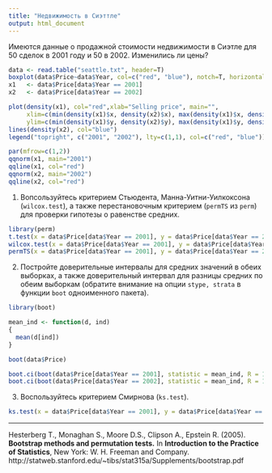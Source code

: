 ```yaml
---
title: "Недвижимость в Сиэттле"
output: html_document
---
```

Имеются данные о продажной стоимости недвижимости в Сиэтле для 50 сделок в 2001 году и 50 в 2002.
Изменились ли цены?

```r
data <- read.table("seattle.txt", header=T)
boxplot(data$Price~data$Year, col=c("red", "blue"), notch=T, horizontal=T, xlab="Selling price", ylab="Year")
x1   <- data$Price[data$Year == 2001]
x2   <- data$Price[data$Year == 2002]
```

```r
plot(density(x1), col="red",xlab="Selling price", main="",
     xlim=c(min(density(x1)$x, density(x2)$x), max(density(x1)$x, density(x2)$x)), 
     ylim=c(min(density(x1)$y, density(x2)$y), max(density(x1)$y, density(x2)$y)))
lines(density(x2), col="blue")
legend("topright", c("2001", "2002"), lty=c(1,1), col=c("red", "blue"))

par(mfrow=c(1,2))
qqnorm(x1, main="2001")
qqline(x1, col="red")
qqnorm(x2, main="2002")
qqline(x2, col="red")
```


1. Вопсользуйтесь критерием Стьюдента, Манна-Уитни-Уилкоксона (`wilcox.test`), а также перестановочным критерием (`permTS` из `perm`) для проверки гипотезы о равенстве средних.

```r
library(perm)
t.test(x = data$Price[data$Year == 2001], y = data$Price[data$Year == 2002])
wilcox.test(x = data$Price[data$Year == 2001], y = data$Price[data$Year == 2002])
permTS(x = data$Price[data$Year == 2001], y = data$Price[data$Year == 2002])
```

2. Постройте доверительные интервалы для средних значений в обеих выборках, а также доверительный интервал для разницы средних по обеим выборкам (обратите внимание на опции `stype, strata`  в функции `boot` одноименного пакета). 

```r
library(boot)

mean_ind <- function(d, ind)
{
  mean(d[ind])
}

boot(data$Price)

boot.ci(boot(data$Price[data$Year == 2001], statistic = mean_ind, R = 100), type=c("norm", "basic"))
boot.ci(boot(data$Price[data$Year == 2002], statistic = mean_ind, R = 100),type=c("norm", "basic"))
```

3. Воcпользуйтесь критерием Смирнова (`ks.test`). 
```r
ks.test(x = data$Price[data$Year == 2001], y = data$Price[data$Year == 2002])
```


**************
Hesterberg T., Monaghan S., Moore D.S., Clipson A., Epstein R. (2005). **Bootstrap methods and permutation tests.** In **Introduction to the Practice of Statistics**, New York: W. H. Freeman and Company. http://statweb.stanford.edu/~tibs/stat315a/Supplements/bootstrap.pdf
